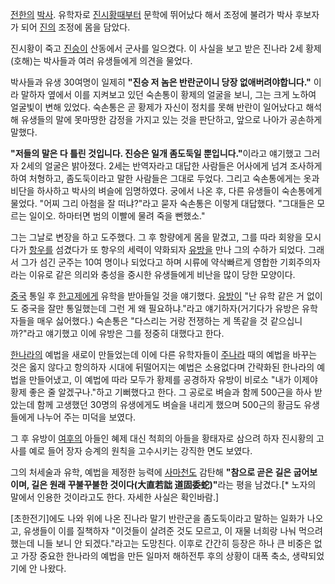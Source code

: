 [[전한]]의 [[박사]]. 유학자로 [[진시황]]때부터 문학에 뛰어났다 해서 조정에 불려가 박사 후보자가 되어 [[진]]의 조정에 몸을 담았다.

진시황이 죽고 [[진승]]이 산동에서 군사를 일으켰다. 이 사실을 보고 받은 진나라 2세 황제(호해)는 박사들과 여러 유생들에게 의견을 물었다.

박사들과 유생 30여명이 일제히 '''"진승 저 놈은 반란군이니 당장 없애버려야합니다."''' 이라 말하자 옆에서 이를 지켜보고 있던 숙손통이 황제의 얼굴을 보니, 그는 크게 노하여 얼굴빛이 변해 있었다. 숙손통은 곧 황제가 자신이 정치를 못해 반란이 일어났다고 해석해 유생들의 말에 못마땅한 감정을 가지고 있는 것을 판단하고, 앞으로 나아가 공손하게 말했다.

'''"저들의 말은 다 틀린 것입니다. 진승은 일개 좀도둑일 뿐입니다."'''이라고 얘기했고 그러자 2세의 얼굴은 밝아졌다. 2세는 반역자라고 대답한 사람들은 어사에게 넘겨 조사하게 하여 처형하고, 좀도둑이라고 말한 사람들은 그대로 두었다. 그리고 숙손통에게는 옷과 비단을 하사하고 박사의 벼슬에 임명하였다. 궁에서 나온 후, 다른 유생들이 숙손통에게 물었다. "어찌 그리 아첨을 잘 떠냐?"라고 묻자 숙손통은 이렇게 대답했다. "그대들은 모르는 일이오. 하마터면 범의 이빨에 물려 죽을 뻔했소."

그는 그날로 변장을 하고 도주했다. 그 후 항량에게 몸을 맡겼고, 그를 따라 회왕을 모시다가 [[항우]]를 섬겼다가 또 항우의 세력이 약화되자 [[유방]]을 만나 그의 수하가 되었다. 그래서 그가 섬긴 군주는 10여 명이나 되었다고 하며 시류에 약삭빠르게 영합한 기회주의자라는 이유로 같은 의리와 충성을 중시한 유생들에게 비난을 많이 당한 모양이다.

[[중국]] 통일 후 [[한고제]]에게 유학을 받아들일 것을 얘기했다. [[유방]]이 "난 유학 같은 거 없이도 중국을 잘만 통일했는데 그런 게 왜 필요하냐."라고 얘기하자(거기다가 유방은 유학자들을 매우 싫어했다.) 숙손통은 "다스리는 거랑 전쟁하는 게 똑같을 것 같으십니까?"라고 얘기했고 이에 유방은 그를 정중히 대했다고 한다.

[[한]]나라의 예법을 새로이 만들었는데 이에 다른 유학자들이 [[주]]나라 때의 예법을 바꾸는 것은 옳지 않다고 항의하자 시대에 뒤떨어지는 예법은 소용없다며 간략화된 한나라의 예법을 만들어냈고, 이 예법에 따라 모두가 황제를 공경하자 유방이 비로소 "내가 이제야 황제 좋은 줄 알겠구나."하고 기뻐했다고 한다. 그 공로로 벼슬과 함께 500근을 하사 받았는데 함께 고생했던 30명의 유생에게도 벼슬을 내리게 했으며 500근의 황금도 유생들에게 나누어 주는 미덕을 보였다.

그 후 유방이 [[여후]]의 아들인 혜제 대신 척희의 아들을 황태자로 삼으려 하자 진시황의 고사를 예로 들어 장자 승계의 원칙을 고수시키는 강직한 면도 보였다.

그의 처세술과 유학, 예법을 제정한 능력에 [[사마천]]도 감탄해 '''"참으로 곧은 길은 굽어보이며, 길은 원래 꾸불꾸불한 것이다(大直若詘 道固委蛇)"'''라는 평을 남겼다.[* 노자의 말에서 인용한 것이라고도 한다. 자세한 사실은 확인바람.]

[초한전기]에도 나와 위에 나온 진나라 말기 반란군을 좀도둑이라고 말하는 일화가 나오고, 유생들이 이를 질책하자 "이것들이 살려준 것도 모르고, 이 재물 너희랑 나눠 먹으려 했는데 니들 보니 안 되겠다."라고는 도망친다. 이후로 간간히 등장은 하나 큰 비중은 없고 가장 중요한 한나라의 예법을 만든 일마저 해하전투 후의 상황이 대폭 축소, 생략되었기에 안 나왔다.
